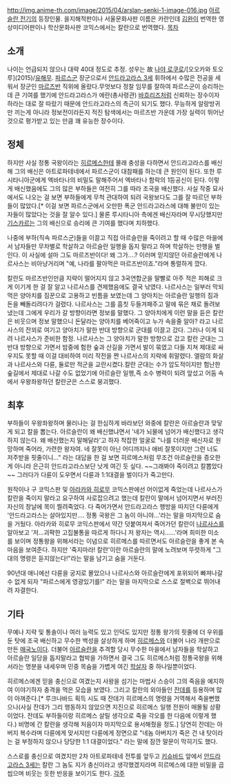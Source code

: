 http://img.anime-th.com/image/2015/04/arslan-senki-1-image-016.jpg
[[아르슬란 전기]]의 등장인물. 을지해적판이나 서울문화사판 이름은 카란인데 [[김완]]이 번역한 영상미디어판이나 학산문화사판 코믹스에서는 칼란으로 번역했다.
[[목차]]
== 소개 ==
나이는 언급되지 않으나 대략 40대 정도로 추정. 성우는 故 [[나야 로쿠로]]/[오오카와 토오루](2015)/[[유해무]]. 
[[파르스]]군 장군으로서 [[안드라고라스 3세]] 휘하에서 수많은 전공을 세워서 장군인 [[마르즈반]] 직위에 올랐다.무엇보다 정찰 임무를 잘하여 파르스군이 승리하는데 큰 기여를 했기에 안드라고라스가 에란(총사령관) [[바흐리즈]]처럼 신뢰하는 장수이자 하라는 대로 잘 따랐기 때문에 안드라고라스의 측근이 되기도 했다. 무능하게 알랑방귀만 끼는게 아니라 정보전이라든지 적진 탐색에서는 마르즈반 가운데 가장 실력이 뛰어난 것으로 평가받고 있는 만큼 꽤 유능한 장수이다.

== 정체 ==
하지만 사실 정통 국왕이라는 [[히르메스]]한테 몰래 충성을 다하면서 안드라고라스를 배신해 그의 배신은 아트로파테네에서 파르스군이 대참패를 하는데 큰 원인이 된다. 또한 루시타니아군에게 엑바타나의 비밀도 말해주어서 엑바타나 함락의 1등공신이 된다. 이렇게 배신했음에도 그의 많은 부하들은 여전히 그를 따라 조국을 배신했다. 사실 작중 묘사에서도 나오는 걸 보면 부하들에게 무척 관대하여 되려 국왕보다도 그를 잘 따르던 부하들이 많았다.[* 이걸 보면 파르스군에서 오만한 폭군 안드라고라스에 대해 불만이 있는 자들이 많았다는 것을 잘 알수 있다.] 물론 루시타니아 측에겐 배신자라며 무시당했지만 [[기스카르]]는 그의 배신으로 승리에 큰 기여를 했다며 치하했다.

나중에 부하(직속 파르스군)들을 이끌고 직접 아르슬란을 죽이려고 할 때 수많은 마을에서 남자들만 무차별로 학살하고 아르슬란 일행을 돕지 말라고 하며 학살하는 만행을 벌인다. 이 사실에 설마 그도 마르즈반이다! 왜 그가....? 이러며 믿지않던 아르슬란에게 나르사스는 비아냥거리며 "예, 나라를 팔아먹은 마르즈반이죠."라며 통렬하게 깠다.

칼란도 마르즈반인만큼 지략이 떨어지지 않고 3국연합군을 말빨로 아주 적은 피해로 크게 이기게 한 걸 잘 알고 나르사스를 견제했음에도 결국 낚였다. 나르사스는 일부러 막되먹은 양아치를 짐꾼으로 고용하고 빈틈을 보였는데 그 양아치는 아르슬란 일행의 짐과 돈을 빼돌리려다가 걸렸다. 나르사스는 그를 흠칫 두들겨패주고 말에 묶은 채로 돌려보냈는데 그에게 우리가 갈 방향이라면 정보를 말했다. 그 양아치에게 이런 말을 듣은 칼란은 비웃으며 정보 말했으니 돈달라는 양아치를 베어죽이고 누가 속을줄 알아? 라고 나르사스의 잔꾀로 여기고 양아치가 말한 반대 방향으로 군대를 이끌고 갔다. 그러나 이게 되려 나르사스가 준비한 함정. 나르사스는 그 양아치가 말한 방향으로 갔고 칼란 군대는 그 반대 방향으로 가면서 밤중에 험한 숲과 산길을 가면서 발이 묶였고 다들 지쳐 제대로 싸우지도 못할 때 이걸 대비하여 미리 작전을 짠 나르사스의 지략에 휘말렸다. 엘람의 화살과 나르사스와 다륜, 둘로만 적군을 교란시켰다.칼란 군대는 수가 압도적이지만 험난한 숲길에서 제대로 나갈 수도 없었기에 아르슬란 일행,즉 소수 병력이 되려 앞섰고 어둠 속에서 우왕좌왕하던 칼란군은 스스로 붕괴했다.

== 최후 ==
부하들이 우왕좌왕하며 물러나는 걸 한심하게 바라보던 와중에 칼란은 아르슬란과 맞닿게 되고 칼을 뽑는다. 아르슬란이 왜 배신했냐면서 '네가 뇌물에 넘어가 배신했다고 생각하지 않는다. 왜 배신했는지 말해달라'고 하자 착잡한 얼굴로 "나를 더러운 배신자로 원망하며 죽어라, 가련한 왕자여. 네 잘못이 아닌 어디까지나 애비 잘못이지만 그런 너도 저주받을 핏줄이니..." 라는 대답을 한 걸 보면 히르메스처럼 무조건 아르슬란을 증오한 게 아니라 은근히 안드라고라스보단 낫게 여긴 듯 싶다. ~~그래봐야 죽이려고 칼뽑았다~~ 그러다가 다륜이 도우면서 다륜과 1:1대결을 벌이다가 죽고만다. 

원작이나 구 코믹스판 및 [[아라카와 히로무]] 코믹스판에선 어이없게 죽었는데 나르사스가 칼란을 죽이지 말라고 요구하여 사로잡으려고 했는데 칼란이 말에서 넘어지면서 부러진 자신의 창날에 목이 찔려죽었다. 다 죽어가면서 안드라고라스 행방을 따지던 다륜에게 '안드라고라스는 살아있지만.... 정통 국왕은 그 놈이 아니야...'라는 말을 마지막으로 숨을 거뒀다. 아라카와 히로무 코믹스판에서 약간 덧붙여져서 죽어가던 칼란이 [[나르사스]]를 알아보고 '저...괴퍅한 고집불통을 따르게 하다니 저 왕자는 역시......'라며 희미한 미소를 보이며 정통왕을 위해서라는 이념으로 히르메스를 따르면서도 아르슬란을 좋게 본 속마음을 보여준다. 하지만 '죽지마라! 칼란'이란 아르슬란의 말에 노려보며 뚜렷하게 "그대의 명령은 듣지않는다!"라는 말을 남기고 숨을 거둔다.

90년대 애니에선 다륜을 궁지로 몰았으나 나르사스와 아르슬란에게 포위되어 빠져나갈 수 없게 되자 "파르스에게 영광있기를!" 라는 말을 마지막으로 스스로 절벽으로 뛰어내려 자결한다. 
== 기타 ==
무예나 지략 및 통솔이나 여러 능력도 있고 인덕도 있지만 정통 왕가의 핏줄에 더 우위를 둔 탓에 조국 배신하고 무수한 백성을 살상하게 하며 [[히르메스]]와 더불어 나라 개판으로 만든 [[매국노]]이다.  더불어 [[아르슬란]]을 추격할 당시 무수한 마을에서 남자들을 학살하고 아르슬란 일당을 돕지말라고 협박을 가하면서 결국 그도 히르메스처럼 정통국왕을 위해서라는 명분을 내세우며 민중 목숨을 가볍게 여긴 [[학살]]자 중 하나일뿐이었다.

히르메스에겐 믿을 충신으로 여겼는지 사왕을 섬기는 마법사 스승이 그의 죽음을 예지하여 이야기하자 충격을 먹은 모습을 보였다. 그리고 칼란의 외아들인 [[잔데]]를 등용하며 많이 아껴준다.[* 루크나바드 획득 시도 때 잔데가 히르메스의 명령을 거역해서 죽을뻔했으나(사실 잔데가 그리 행동하지 않았으면 지진으로 히르메스 일행 전원이 매몰될 상황이었다. 잔데도 부하들이랑 히르메스 살릴 생각으로 죽을 각오를 한 다음에 이렇게 했다.) 비명에 간 칼란을 생각해 처음이자 마지막으로 용서해줬을 정도.] 당연히 잔데는 아버지 복수라며 다륜에게 맞서지만 다륜에게 정면으로 "네놈 아버지가 죽은 건 내 탓이라는 걸 부정하지 않으나 당당한 1:1 대결이었다." 라는 말에 잠깐 말문이 막히기도 했다.

스스로를 충신으로 여겼지만  2차 아트로파테네 전투를 앞두고 [[키슈바드]] 앞에서 [[안드라고라스 3세]]는 칼란 그 놈도 지가 충신이라고 생각했겠지라며 히르메스에 대한 비밀을 곱씹으며 비웃는 듯한 반응을 보이기도 한다. 
[[각주]]
